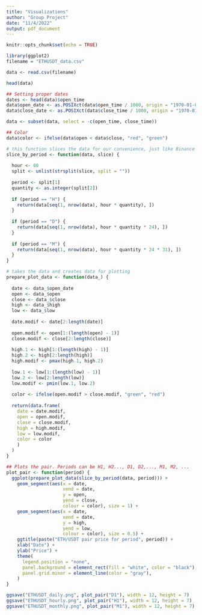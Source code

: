```yaml
---
title: "Visualizations"
author: "Group Project"
date: "11/4/2022"
output: pdf_document
---
```


```r
knitr::opts_chunk$set(echo = TRUE)
```

```r
library(ggplot2)
filename = "ETHUSDT_data.csv"
```

```r
data <- read.csv(filename)
```

```r
head(data)
```


```r

## Setting proper dates
dates <- head(data)$open_time
data$open_date <- as.POSIXct(data$open_time / 1000, origin = "1970-01-01")
data$close_date <- as.POSIXct(data$close_time / 1000, origin = "1970-01-01")

data <- subset(data, select = -c(open_time, close_time))

## Color
data$color <- ifelse(data$open < data$close, "red", "green")
```


```r

# this function slices the data for our convenience, just like Binance does
slice_by_period <- function(data, slice) {
  
  hour <- 60
  split <- unlist(strsplit(slice, split = ""))
  
  period <- split[1] 
  quantity <- as.integer(split[2])
  
  if (period == "H") {
    return(data[seq(1, nrow(data), hour * quantity), ])
  }
  
  if (period == "D") {
    return(data[seq(1, nrow(data), hour * quantity * 24), ])
  }
  
  if (period == "M") {
    return(data[seq(1, nrow(data), hour * quantity * 24 * 31), ])
  }
}
```

```r
# takes the data and creates data for plotting
prepare_plot_data <- function(data_) {
  
  date <- data_$open_date
  open <- data_$open
  close <- data_$close
  high <- data_$high
  low <- data_$low
  
  date.modif <- date[2:length(date)]
  
  open.modif <- open[1:(length(open) - 1)]
  close.modif <- close[2:length(close)]
  
  high.1 <- high[1:(length(high) - 1)]
  high.2 <- high[2:length(high)]
  high.modif <- pmax(high.1, high.2)
  
  low.1 <- low[1:(length(low) - 1)]
  low.2 <- low[2:length(low)]
  low.modif <- pmin(low.1, low.2)
  
  color <- ifelse(open.modif > close.modif, "green", "red")
  
  return(data.frame(
    date = date.modif, 
    open = open.modif,
    close = close.modif, 
    high = high.modif,
    low = low.modif,
    color = color
    )
  )
}
```

```r

## Plots the pair. Periods can be H1, H2..., D1, D2,..., M1, M2, ... 
plot_pair <- function(period) {
  ggplot(prepare_plot_data(slice_by_period(data, period))) + 
    geom_segment(aes(x = date,
                     xend = date,
                     y = open,
                     yend = close,
                     colour = color), size = 1) + 
    geom_segment(aes(x = date,
                     xend = date,
                     y = high,
                     yend = low,
                     colour = color), size = 0.5) + 
    ggtitle(paste("ETH/USDT pair price for period", period)) +
    xlab("Date") + 
    ylab("Price") + 
    theme(
      legend.position = "none",
      panel.background = element_rect(fill = "white", color = "black"),
      panel.grid.minor = element_line(color = "gray"),
    ) 
}
```

```r
ggsave("ETHUSDT_daily.png", plot_pair("D1"), width = 12, height = 7)
ggsave("ETHUSDT_hourly.png", plot_pair("H1"), width = 12, height = 7)
ggsave("ETHUSDT_monthly.png", plot_pair("M1"), width = 12, height = 7)
```

